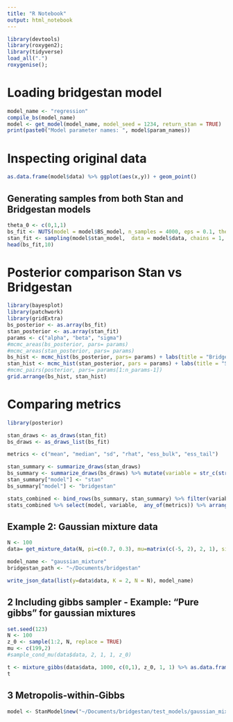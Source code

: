 ```yaml
---
title: "R Notebook"
output: html_notebook
---
```

```r
library(devtools)
library(roxygen2);
library(tidyverse)
load_all(".")
roxygenise(); 
```

# Loading bridgestan model

```r
model_name <- "regression"
compile_bs(model_name)
model <- get_model(model_name, model_seed = 1234, return_stan = TRUE)
print(paste0("Model parameter names: ", model$param_names))
```


# Inspecting original data

```r
as.data.frame(model$data) %>% ggplot(aes(x,y)) + geom_point()
```

## Generating samples from both Stan and Bridgestan models

```r
theta_0 <- c(0,1,1)
bs_fit <- NUTS(model = model$BS_model, n_samples = 4000, eps = 0.1, theta_0 = theta_0)
stan_fit <- sampling(model$stan_model,  data = model$data, chains = 1, iter = 4000)
head(bs_fit,10)
```

# Posterior comparison Stan vs Bridgestan

```r
library(bayesplot)
library(patchwork)
library(gridExtra)
bs_posterior <- as.array(bs_fit)
stan_posterior <- as.array(stan_fit)
params <- c("alpha", "beta", "sigma")
#mcmc_areas(bs_posterior, pars= params)
#mcmc_areas(stan_posterior, pars= params)
bs_hist <- mcmc_hist(bs_posterior, pars= params) + labs(title = "Bridgestan")
stan_hist <- mcmc_hist(stan_posterior, pars = params) + labs(title = "Stan")
#mcmc_pairs(posterior, pars= params[1:n_params-1])
grid.arrange(bs_hist, stan_hist)
```
# Comparing metrics 

```r
library(posterior)

stan_draws <- as_draws(stan_fit)
bs_draws <- as_draws_list(bs_fit)

metrics <- c("mean", "median", "sd", "rhat", "ess_bulk", "ess_tail")

stan_summary <- summarize_draws(stan_draws)
bs_summary <- summarize_draws(bs_draws) %>% mutate(variable = str_c(str_replace(str_replace(variable, "\\.", "["), "\\.", ",")))
stan_summary["model"] <- "stan"
bs_summary["model"] <- "bridgestan"

stats_combined <- bind_rows(bs_summary, stan_summary) %>% filter(variable %in% params)
stats_combined %>% select(model, variable,  any_of(metrics)) %>% arrange(variable, model) %>% filter(variable != 'lp__')

```




## Example 2: Gaussian mixture data

```r
N <- 100
data= get_mixture_data(N, pi=c(0.7, 0.3), mu=matrix(c(-5, 2), 2, 1), sigma = 1)

```


```r
model_name <- "gaussian_mixture"
bridgestan_path <- "~/Documents/bridgestan"

write_json_data(list(y=data$data, K = 2, N = N), model_name)
```



## 2 Including gibbs sampler - Example: "Pure gibbs" for gaussian mixtures

```r
set.seed(123)
N <- 100
z_0 <- sample(1:2, N, replace = TRUE)
mu <- c(199,2)
#sample_cond_mu(data$data, 2, 1, 1, z_0)

t <- mixture_gibbs(data$data, 1000, c(0,1), z_0, 1, 1) %>% as.data.frame()
t
```



## 3 Metropolis-within-Gibbs

```r
model <- StanModel$new("~/Documents/bridgestan/test_models/gaussian_mixture_gibbs/gaussian_mixture_gibbs_model.so", data_path, 123)
```



